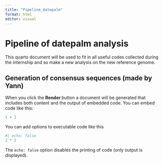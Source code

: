 ```yaml
---
title: "Pipeline_datepalm"
format: html
editor: visual
---
```


# Pipeline of datepalm analysis

This quarto document will be used to fit in all useful codes collected during the internship and so make a new analysis on the new reference genome.

## Generation of consensus sequences (made by Yann)

When you click the **Render** button a document will be generated that includes both content and the output of embedded code. You can embed code like this:

```r
1 + 1
```

You can add options to executable code like this

```r
#| echo: false
2 * 2
```

The `echo: false` option disables the printing of code (only output is displayed).
